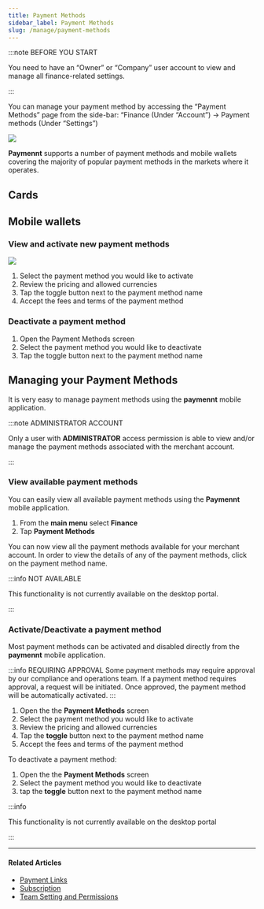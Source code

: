 ```yaml
---
title: Payment Methods
sidebar_label: Payment Methods
slug: /manage/payment-methods
---
```


:::note BEFORE YOU START

You need to have an “Owner” or “Company” user account to view and manage all finance-related settings.

:::

You can manage your payment method by accessing the “Payment Methods” page from the side-bar: “Finance (Under “Account”) -> Payment methods (Under “Settings”)

![](/img/community/funds-and-payment/community-funds-and-payment-payment-methods-access-payment-methods.png)

**Paymennt** supports a number of payment methods and mobile wallets covering the majority of popular payment methods in the markets where it operates.

## Cards

<div class="row">
  <div class="col col--4">
    <CardHeadless
      image="/img/guides/payment-methods/visa.jpg"
      link=""
      action="Visa">
    </CardHeadless>
  </div>
  <div class="col col--4">
    <CardHeadless
      image="/img/guides/payment-methods/mastercard.jpg"
      link=""
      action="MasterCard">
    </CardHeadless>
  </div>
  <div class="col col--4">
    <CardHeadless
      image="/img/guides/payment-methods/amex.jpg"
      link=""
      action="American Express">
    </CardHeadless>
  </div>
  <div class="col col--4">
    <CardHeadless
      image="/img/guides/payment-methods/unionpay.jpg"
      link=""
      action="UnionPay">
    </CardHeadless>
  </div>
</div>

## Mobile wallets

<div class="row">
  <div class="col col--4">
    <CardHeadless
      image="/img/guides/payment-methods/applepay.jpg"
      link=""
      action="ApplePay">
    </CardHeadless>
  </div>
  <div class="col col--4">
    <CardHeadless
      image="/img/guides/payment-methods/careempay.jpg"
      link=""
      action="ApplePay">
    </CardHeadless>
  </div>
</div>

### View and activate new payment methods

![](/img/community/funds-and-payment/community-funds-and-payment-payment-methods-accept-payment-methods.png)

1. Select the payment method you would like to activate
2. Review the pricing and allowed currencies
3. Tap the toggle button next to the payment method name
4. Accept the fees and terms of the payment method

### Deactivate a payment method

1. Open the Payment Methods screen
2. Select the payment method you would like to deactivate
3. Tap the toggle button next to the payment method name

## Managing your Payment Methods

It is very easy to manage payment methods using the **paymennt** mobile application.

:::note ADMINISTRATOR ACCOUNT

Only a user with **ADMINISTRATOR** access permission is able to view and/or manage the payment methods associated with the merchant account.

:::

### View available payment methods

You can easily view all available payment methods using the **Paymennt** mobile application.

1. From the **main menu** select **Finance**
2. Tap **Payment Methods**

You can now view all the payment methods available for your merchant account. In order to view the details of any of the payment methods, click on the payment method name.

:::info NOT AVAILABLE

This functionality is not currently available on the desktop portal.

:::

### Activate/Deactivate a payment method

Most payment methods can be activated and disabled directly from the **paymennt** mobile application.

:::info REQUIRING APPROVAL
Some payment methods may require approval by our compliance and operations team. If a payment method requires approval, a request will be initiated. Once approved, the payment method will be automatically activated.
:::

1. Open the the **Payment Methods** screen
2. Select the payment method you would like to activate
2. Review the pricing and allowed currencies
3. Tap the **toggle** button next to the payment method name
4. Accept the fees and terms of the payment method

To deactivate a payment method:

1. Open the the **Payment Methods** screen
2. Select the payment method you would like to deactivate
3. tap the **toggle** button next to the payment method name

:::info

This functionality is not currently available on the desktop portal

:::

***

#### Related Articles

* [<ins>Payment Links</ins>](../online-payment/payments-links)
* [<ins>Subscription</ins>](../online-payment/subscriptions)
* [<ins>Team Setting and Permissions</ins>](../your-account/team-settings)

